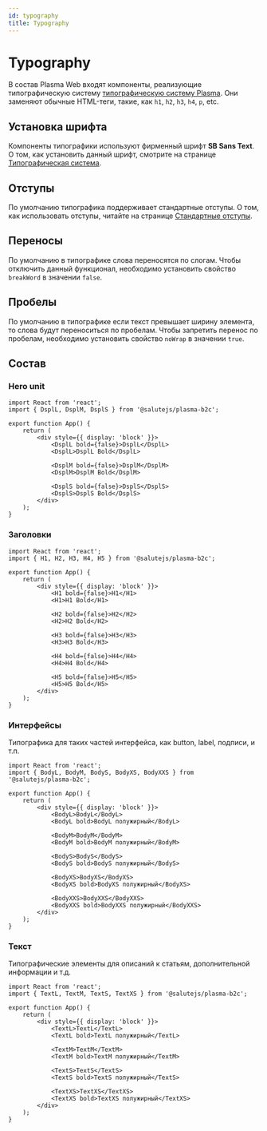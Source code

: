 ```yaml
---
id: typography
title: Typography
---
```



# Typography
В состав Plasma Web входят компоненты, реализующие типографическую систему [типографическую систему Plasma](../../design/typography).
Они заменяют обычные HTML-теги, такие, как `h1`, `h2`, `h3`, `h4`, `p`, etc.

<StorybookLink name="Typography" />

## Установка шрифта
Компоненты типографики используют фирменный шрифт **SB Sans Text**.
О том, как установить данный шрифт, смотрите на странице [Типографическая система](../../design/typography#установка-шрифта).

## Отступы
По умолчанию типографика поддерживает стандартные отступы.
О том, как использовать отступы, читайте на странице [Стандартные отступы](../../design/spacing#встроенные-отступы-в-типографике).

## Переносы
По умолчанию в типографике слова переносятся по слогам.
Чтобы отключить данный функционал, необходимо установить свойство `breakWord` в значении `false`.

## Пробелы
По умолчанию в типографике если текст превышает ширину элемента, то слова будут переноситься по пробелам.
Чтобы запретить перенос по пробелам, необходимо установить свойство `noWrap` в значении `true`.

## Состав

### Hero unit

```tsx live
import React from 'react';
import { DsplL, DsplM, DsplS } from '@salutejs/plasma-b2c';

export function App() {
    return (
        <div style={{ display: 'block' }}>
            <DsplL bold={false}>DsplL</DsplL>
            <DsplL>DsplL Bold</DsplL>

            <DsplM bold={false}>DsplM</DsplM>
            <DsplM>DsplM Bold</DsplM>

            <DsplS bold={false}>DsplS</DsplS>
            <DsplS>DsplS Bold</DsplS>
        </div>
    );
}
```

### Заголовки

```tsx live
import React from 'react';
import { H1, H2, H3, H4, H5 } from '@salutejs/plasma-b2c';

export function App() {
    return (
        <div style={{ display: 'block' }}>
            <H1 bold={false}>H1</H1>
            <H1>H1 Bold</H1>

            <H2 bold={false}>H2</H2>
            <H2>H2 Bold</H2>

            <H3 bold={false}>H3</H3>
            <H3>H3 Bold</H3>

            <H4 bold={false}>H4</H4>
            <H4>H4 Bold</H4>

            <H5 bold={false}>H5</H5>
            <H5>H5 Bold</H5>
        </div>
    );
}
```

### Интерфейсы
Типографика для таких частей интерфейса, как button, label, подписи, и т.п.

```tsx live
import React from 'react';
import { BodyL, BodyM, BodyS, BodyXS, BodyXXS } from '@salutejs/plasma-b2c';

export function App() {
    return (
        <div style={{ display: 'block' }}>
            <BodyL>BodyL</BodyL>
            <BodyL bold>BodyL полужирный</BodyL>

            <BodyM>BodyM</BodyM>
            <BodyM bold>BodyM полужирный</BodyM>

            <BodyS>BodyS</BodyS>
            <BodyS bold>BodyS полужирный</BodyS>

            <BodyXS>BodyXS</BodyXS>
            <BodyXS bold>BodyXS полужирный</BodyXS>

            <BodyXXS>BodyXXS</BodyXXS>
            <BodyXXS bold>BodyXXS полужирный</BodyXXS>
        </div>
    );
}
```

### Текст
Типографические элементы для описаний к статьям, дополнительной информации и т.д.

```tsx live
import React from 'react';
import { TextL, TextM, TextS, TextXS } from '@salutejs/plasma-b2c';

export function App() {
    return (
        <div style={{ display: 'block' }}>
            <TextL>TextL</TextL>
            <TextL bold>TextL полужирный</TextL>

            <TextM>TextM</TextM>
            <TextM bold>TextM полужирный</TextM>

            <TextS>TextS</TextS>
            <TextS bold>TextS полужирный</TextS>

            <TextXS>TextXS</TextXS>
            <TextXS bold>TextXS полужирный</TextXS>
        </div>
    );
}
```

